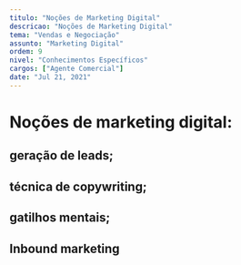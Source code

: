 ```yaml
---
titulo: "Noções de Marketing Digital"
descricao: "Noções de Marketing Digital"
tema: "Vendas e Negociação"
assunto: "Marketing Digital"
ordem: 9
nivel: "Conhecimentos Específicos"
cargos: ["Agente Comercial"]
date: "Jul 21, 2021"
---
```



# Noções de marketing digital: 
## geração de leads; 
## técnica de copywriting; 
## gatilhos mentais; 
## Inbound marketing